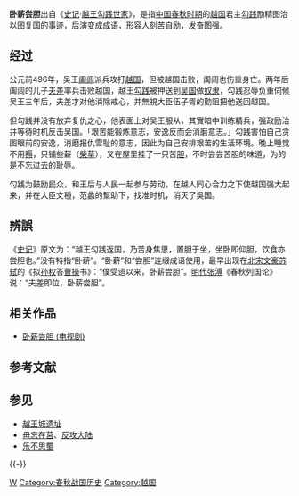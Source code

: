 '''卧薪尝胆'''出自《[[史记|史记]]·[[s:史記/卷041|越王勾践世家]]》，是指[[中国|中国]][[春秋时期|春秋时期]]的[[越国|越国]]君主[[勾践|勾践]]励精图治以图复国的事迹，后演变成[[成语|成语]]，形容人刻苦自励，发奋图强。

== 经过 ==
公元前496年，吴王[[阖闾|阖闾]]派兵攻打[[越国|越国]]，但被越国击败，阖闾也伤重身亡。两年后阖闾的儿子[[夫差|夫差]]率兵击败越国，越王[[勾践|勾践]]被押送到[[吴国|吴国]]做[[奴隶|奴隶]]，勾践忍辱负重伺候吴王三年后，夫差才对他消除戒心，并無視大臣伍子胥的勸阻把他送回越国。

但勾践并没有放弃复仇之心，他表面上对吴王服从，其實暗中训练精兵，强政励治并等待时机反击吴国。「艰苦能锻炼意志，安逸反而会消磨意志。」勾践害怕自己贪图眼前的安逸，消磨报仇雪耻的意志，因此为自己安排艰苦的生活环境。晚上睡觉不用[[褥|褥]]，只铺些薪（[[柴草|柴草]]），又在屋里挂了一只苦[[胆|胆]]，不时尝尝苦胆的味道，为的是不忘过去的耻辱。

勾践为鼓励民众，和王后与人民一起参与劳动，在越人同心合力之下使越国强大起来，并在大臣文種，范蠡的幫助下，找准时机，消灭了吳国。

==辨誤==
《[[史记|史记]]》原文为：“越王勾践返国，乃苦身焦思，置胆于坐，坐卧即仰胆，饮食亦尝胆也。”没有特指“卧薪”。“卧薪”和“尝胆”连缀成语使用，最早出现在[[北宋|北宋]][[文豪|文豪]][[苏轼|苏轼]]的《拟[[孙权|孙权]]答[[曹操|曹操]]书》：“僕受遗以来，卧薪尝胆”。[[明代|明代]][[张溥|张溥]]《春秋列国论》说：“夫差即位，卧薪尝胆”。

== 相关作品 ==
* [[卧薪尝胆_(电视剧)|卧薪尝胆 (电视剧)]]

== 参考文献 ==
{{Reflist}}

== 参见 ==
* [[越王城遗址|越王城遗址]]
* [[毋忘在莒|毋忘在莒]]、[[反攻大陆|反攻大陆]]
* [[乐不思蜀|乐不思蜀]]

{{-}}
{{春秋歷史事件}}

[[Category:成语|W]]
[[Category:春秋战国历史|Category:春秋战国历史]]
[[Category:越国|Category:越国]]